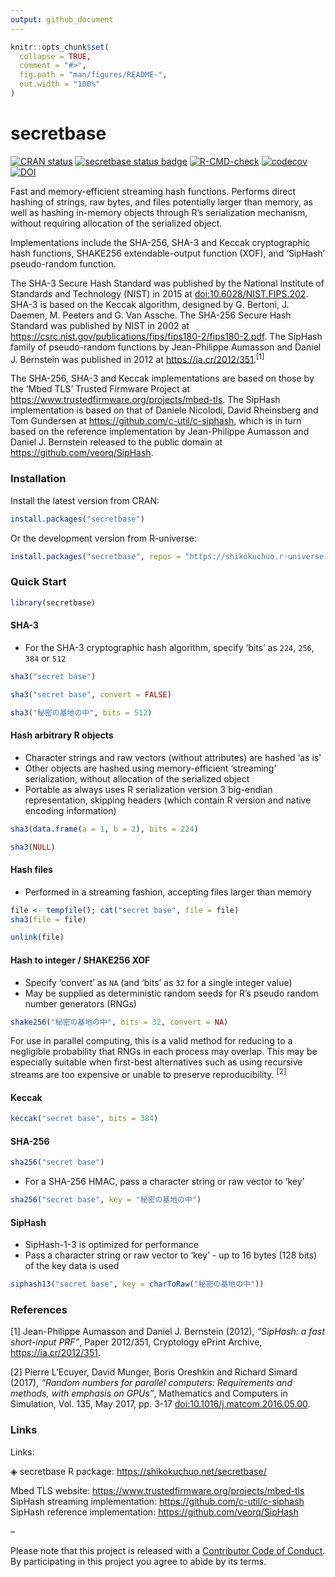 ```yaml
---
output: github_document
---
```


<!-- README.md is generated from README.Rmd. Please edit that file -->

```r
knitr::opts_chunk$set(
  collapse = TRUE,
  comment = "#>",
  fig.path = "man/figures/README-",
  out.width = "100%"
)
```

# secretbase

<!-- badges: start -->
[![CRAN status](https://www.r-pkg.org/badges/version/secretbase?color=42147b)](https://CRAN.R-project.org/package=secretbase)
[![secretbase status badge](https://shikokuchuo.r-universe.dev/badges/secretbase?color=e4723a)](https://shikokuchuo.r-universe.dev/secretbase)
[![R-CMD-check](https://github.com/shikokuchuo/secretbase/workflows/R-CMD-check/badge.svg)](https://github.com/shikokuchuo/secretbase/actions)
[![codecov](https://codecov.io/gh/shikokuchuo/secretbase/graph/badge.svg)](https://app.codecov.io/gh/shikokuchuo/secretbase)
[![DOI](https://zenodo.org/badge/745691432.svg)](https://zenodo.org/doi/10.5281/zenodo.10553139)
<!-- badges: end -->

Fast and memory-efficient streaming hash functions. Performs direct hashing of strings, raw bytes, and files potentially larger than memory, as well as hashing in-memory objects through R's serialization mechanism, without requiring allocation of the serialized object.

Implementations include the SHA-256, SHA-3 and Keccak cryptographic hash functions, SHAKE256 extendable-output function (XOF), and 'SipHash' pseudo-random function.

The SHA-3 Secure Hash Standard was published by the National Institute of Standards and Technology (NIST) in 2015 at [doi:10.6028/NIST.FIPS.202](https://dx.doi.org/10.6028/NIST.FIPS.202). SHA-3 is based on the Keccak algorithm, designed by G. Bertoni, J. Daemen, M. Peeters and G. Van Assche. The SHA-256 Secure Hash Standard was published by NIST in 2002 at <https://csrc.nist.gov/publications/fips/fips180-2/fips180-2.pdf>. The SipHash family of pseudo-random functions by Jean-Philippe Aumasson and Daniel J. Bernstein was published in 2012 at <https://ia.cr/2012/351>.<sup>[1]</sup>

The SHA-256, SHA-3 and Keccak implementations are based on those by the 'Mbed TLS' Trusted Firmware Project at <https://www.trustedfirmware.org/projects/mbed-tls>. The SipHash implementation is based on that of Daniele Nicolodi, David Rheinsberg and Tom Gundersen at <https://github.com/c-util/c-siphash>, which is in turn based on the reference implementation by Jean-Philippe Aumasson and Daniel J. Bernstein released to the public domain at <https://github.com/veorq/SipHash>.

### Installation

Install the latest version from CRAN:

```r
install.packages("secretbase")
```

Or the development version from R-universe:

```r
install.packages("secretbase", repos = "https://shikokuchuo.r-universe.dev")
```

### Quick Start

```r
library(secretbase)
```

#### SHA-3
 
 - For the SHA-3 cryptographic hash algorithm, specify 'bits' as `224`, `256`, `384` or `512`

```r
sha3("secret base")

sha3("secret base", convert = FALSE)

sha3("秘密の基地の中", bits = 512)

```

#### Hash arbitrary R objects

 - Character strings and raw vectors (without attributes) are hashed 'as is'
 - Other objects are hashed using memory-efficient 'streaming' serialization, without allocation of the serialized object
 - Portable as always uses R serialization version 3 big-endian representation, skipping headers (which contain R version and native encoding information)

```r
sha3(data.frame(a = 1, b = 2), bits = 224)

sha3(NULL)
```

#### Hash files

 - Performed in a streaming fashion, accepting files larger than memory

```r
file <- tempfile(); cat("secret base", file = file)
sha3(file = file)
```
```r
unlink(file)
```

#### Hash to integer / SHAKE256 XOF

 - Specify 'convert' as `NA` (and 'bits' as `32` for a single integer value)
 - May be supplied as deterministic random seeds for R's pseudo random number generators (RNGs)

```r
shake256("秘密の基地の中", bits = 32, convert = NA)
```

For use in parallel computing, this is a valid method for reducing to a negligible probability that RNGs in each process may overlap. This may be especially suitable when first-best alternatives such as using recursive streams are too expensive or unable to preserve reproducibility. <sup>[2]</sup>

#### Keccak

```r
keccak("secret base", bits = 384)
```

#### SHA-256

```r
sha256("secret base")
```

- For a SHA-256 HMAC, pass a character string or raw vector to 'key'

```r
sha256("secret base", key = "秘密の基地の中")
```

#### SipHash

- SipHash-1-3 is optimized for performance
- Pass a character string or raw vector to 'key' - up to 16 bytes (128 bits) of the key data is used

```r
siphash13("secret base", key = charToRaw("秘密の基地の中"))
```

### References

[1] Jean-Philippe Aumasson and Daniel J. Bernstein (2012), *"SipHash: a fast short-input PRF"*, Paper 2012/351, Cryptology ePrint Archive, <https://ia.cr/2012/351>.

[2] Pierre L’Ecuyer, David Munger, Boris Oreshkin and Richard Simard (2017), *"Random numbers for parallel computers: Requirements and methods, with emphasis on GPUs"*, Mathematics and Computers in Simulation, Vol. 135, May 2017, pp. 3-17 [doi:10.1016/j.matcom.2016.05.00](https://doi.org/10.1016/j.matcom.2016.05.005).

### Links

Links:

◈ secretbase R package: <https://shikokuchuo.net/secretbase/>

Mbed TLS website: <https://www.trustedfirmware.org/projects/mbed-tls><br />
SipHash streaming implementation: <https://github.com/c-util/c-siphash><br />
SipHash reference implementation: <https://github.com/veorq/SipHash>

--

Please note that this project is released with a [Contributor Code of Conduct](https://shikokuchuo.net/secretbase/CODE_OF_CONDUCT.html). By participating in this project you agree to abide by its terms.
